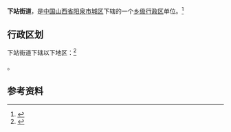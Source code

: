 {{中国乡级行政区|14/03/02/002/000}}

'''下站街道'''，是[[中华人民共和国|中国]][[山西省|山西省]][[阳泉市|阳泉市]][[城区_(阳泉市)|城区]]下辖的一个[[乡级行政区|乡级行政区]]单位。<ref>{{PRC admin/ref sgc|{{PRC admin/parent|14/03/02/002/000}}}}</ref>

== 行政区划 ==

下站街道下辖以下地区：<ref>{{PRC admin/ref sgc|14/03/02/002/000}}</ref>

{{PRC admin/children|14/03/02/002/000}}。

== 参考资料 ==

{{reflist}}

{{PRC admin/navcat|14/03/02/002/000}}
{{山西行政区划小作品}}